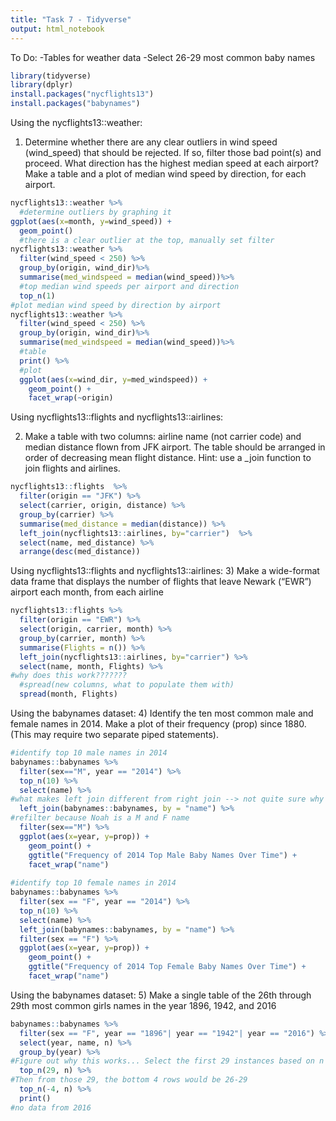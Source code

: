 ```yaml
---
title: "Task 7 - Tidyverse"
output: html_notebook
---
```

To Do:
-Tables for weather data
-Select 26-29 most common baby names

```r
library(tidyverse)
library(dplyr)
install.packages("nycflights13")
install.packages("babynames")
```

Using the nycflights13::weather:

1) Determine whether there are any clear outliers in wind speed (wind_speed) that should be rejected. If so, filter those bad point(s) and proceed.
What direction has the highest median speed at each airport? Make a table and a plot of median wind speed by direction, for each airport. 
```r
nycflights13::weather %>%
  #determine outliers by graphing it
ggplot(aes(x=month, y=wind_speed)) +
  geom_point()
  #there is a clear outlier at the top, manually set filter
nycflights13::weather %>% 
  filter(wind_speed < 250) %>%
  group_by(origin, wind_dir)%>%
  summarise(med_windspeed = median(wind_speed))%>%
  #top median wind speeds per airport and direction
  top_n(1)
#plot median wind speed by direction by airport
nycflights13::weather %>% 
  filter(wind_speed < 250) %>%
  group_by(origin, wind_dir)%>%
  summarise(med_windspeed = median(wind_speed))%>%
  #table
  print() %>%
  #plot
  ggplot(aes(x=wind_dir, y=med_windspeed)) +
    geom_point() +
    facet_wrap(~origin)
```
Using nycflights13::flights and nycflights13::airlines:

2) Make a table with two columns: airline name (not carrier code) and median distance flown from JFK airport. The table should be arranged in order of decreasing mean flight distance. Hint: use a _join function to join flights and airlines.
```r
nycflights13::flights  %>%
  filter(origin == "JFK") %>%
  select(carrier, origin, distance) %>%
  group_by(carrier) %>%
  summarise(med_distance = median(distance)) %>%
  left_join(nycflights13::airlines, by="carrier")  %>%
  select(name, med_distance) %>%
  arrange(desc(med_distance))
```

Using nycflights13::flights and nycflights13::airlines:
3) Make a wide-format data frame that displays the number of flights that leave Newark ("EWR") airport each month, from each airline
```r
nycflights13::flights %>%
  filter(origin == "EWR") %>%
  select(origin, carrier, month) %>%
  group_by(carrier, month) %>%
  summarise(Flights = n()) %>%
  left_join(nycflights13::airlines, by="carrier") %>%
  select(name, month, Flights) %>%
#why does this work???????
  #spread(new columns, what to populate them with)
  spread(month, Flights)
```

Using the babynames dataset:
4) Identify the ten most common male and female names in 2014. Make a plot of their frequency (prop) since 1880. (This may require two separate piped statements).

```r
#identify top 10 male names in 2014
babynames::babynames %>%
  filter(sex=="M", year == "2014") %>%
  top_n(10) %>%
  select(name) %>%
#what makes left join different from right join --> not quite sure why this works but it does
  left_join(babynames::babynames, by = "name") %>%
#refilter because Noah is a M and F name
  filter(sex=="M") %>%
  ggplot(aes(x=year, y=prop)) +
    geom_point() +
    ggtitle("Frequency of 2014 Top Male Baby Names Over Time") +
    facet_wrap("name")
  
#identify top 10 female names in 2014
babynames::babynames %>%
  filter(sex == "F", year == "2014") %>%
  top_n(10) %>%
  select(name) %>%
  left_join(babynames::babynames, by = "name") %>%
  filter(sex == "F") %>%
  ggplot(aes(x=year, y=prop)) +
    geom_point() +
    ggtitle("Frequency of 2014 Top Female Baby Names Over Time") +
    facet_wrap("name")
```
Using the babynames dataset:
5) Make a single table of the 26th through 29th most common girls names in the year 1896, 1942, and 2016
```r
babynames::babynames %>%
  filter(sex == "F", year == "1896"| year == "1942"| year == "2016") %>%
  select(year, name, n) %>%
  group_by(year) %>%
#Figure out why this works... Select the first 29 instances based on n
  top_n(29, n) %>%
#Then from those 29, the bottom 4 rows would be 26-29
  top_n(-4, n) %>%
  print()
#no data from 2016
```